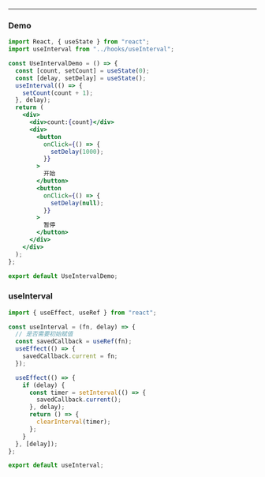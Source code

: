 
<Meta title="Hooks/useInterval" />

<UseIntervalDemo />

---

### Demo

```jsx
import React, { useState } from "react";
import useInterval from "../hooks/useInterval";

const UseIntervalDemo = () => {
  const [count, setCount] = useState(0);
  const [delay, setDelay] = useState();
  useInterval(() => {
    setCount(count + 1);
  }, delay);
  return (
    <div>
      <div>count:{count}</div>
      <div>
        <button
          onClick={() => {
            setDelay(1000);
          }}
        >
          开始
        </button>
        <button
          onClick={() => {
            setDelay(null);
          }}
        >
          暂停
        </button>
      </div>
    </div>
  );
};

export default UseIntervalDemo;
```

### useInterval

```jsx
import { useEffect, useRef } from "react";

const useInterval = (fn, delay) => {
  // 是否需要初始赋值
  const savedCallback = useRef(fn);
  useEffect(() => {
    savedCallback.current = fn;
  });

  useEffect(() => {
    if (delay) {
      const timer = setInterval(() => {
        savedCallback.current();
      }, delay);
      return () => {
        clearInterval(timer);
      };
    }
  }, [delay]);
};

export default useInterval;
```
